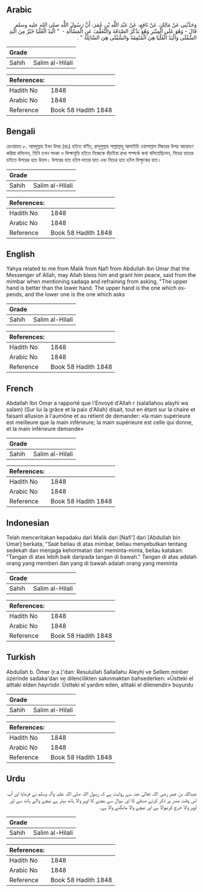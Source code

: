 ## Arabic


<div dir="rtl" lang="ar" style={{fontSize:'larger',backgroundColor:'#f8f9fa',padding:20}}>
وَحَدَّثَنِي عَنْ مَالِكٍ، عَنْ نَافِعٍ، عَنْ عَبْدِ اللَّهِ بْنِ عُمَرَ، أَنَّ رَسُولَ اللَّهِ صلى الله عليه وسلم قَالَ - وَهُوَ عَلَى الْمِنْبَرِ وَهُوَ يَذْكُرُ الصَّدَقَةَ وَالتَّعَفُّفَ عَنِ الْمَسْأَلَةِ - ‏ "‏ الْيَدُ الْعُلْيَا خَيْرٌ مِنَ الْيَدِ السُّفْلَى وَالْيَدُ الْعُلْيَا هِيَ الْمُنْفِقَةُ وَالسُّفْلَى هِيَ السَّائِلَةُ ‏"‏ ‏.‏
</div>
<div style={{backgroundColor:'#f8f9fa',padding:20, marginBottom: 10}}><table> <thead> <tr> <th>Grade</th> <th></th> </tr> </thead> <tbody> <tr><td>Sahih</td><td>Salim al-Hilali</td></tr></tbody></table><table> <thead> <tr> <th>References:</th> <th></th> </tr> </thead> <tbody><tr><td>Hadith No</td><td>1848</td></tr><tr><td>Arabic No</td><td>1848</td></tr><tr><td>Reference</td><td>Book 58 Hadith 1848</td></tr></tbody></table></div>

## Bengali


<div dir="ltr" lang="bn" style={{fontSize:'larger',backgroundColor:'#f8f9fa',padding:20}}>
রেওয়ায়ত ৮. আবদুল্লাহ ইবন উমর (রাঃ) হইতে বর্ণিত, রাসূলুল্লাহ সাল্লাল্লাহু আলাইহি ওয়াসাল্লাম মিম্বরের উপর আরোহণ করিয়া বলিলেন, তিনি তখন সদকা ও ভিক্ষাবৃত্তি হইতে নিজেকে বাঁচাইয়া রাখা সম্পর্কে কথা বলিতেছিলেন, নিচের হাতের চাইতে উপরের হাত উত্তম। উপরের হাত হইল দাতার হাত এবং নিচের হাত হইল ভিক্ষুকের হাত।
</div>
<div style={{backgroundColor:'#f8f9fa',padding:20, marginBottom: 10}}><table> <thead> <tr> <th>Grade</th> <th></th> </tr> </thead> <tbody> <tr><td>Sahih</td><td>Salim al-Hilali</td></tr></tbody></table><table> <thead> <tr> <th>References:</th> <th></th> </tr> </thead> <tbody><tr><td>Hadith No</td><td>1848</td></tr><tr><td>Arabic No</td><td>1848</td></tr><tr><td>Reference</td><td>Book 58 Hadith 1848</td></tr></tbody></table></div>

## English


<div dir="ltr" lang="en" style={{fontSize:'larger',backgroundColor:'#f8f9fa',padding:20}}>
Yahya related to me from Malik from Nafi from Abdullah ibn Umar that the Messenger of Allah, may Allah bless him and grant him peace, said from the mimbar when mentioning sadaqa and refraining from asking, "The upper hand is better than the lower hand. The upper hand is the one which expends, and the lower one is the one which asks
</div>
<div style={{backgroundColor:'#f8f9fa',padding:20, marginBottom: 10}}><table> <thead> <tr> <th>Grade</th> <th></th> </tr> </thead> <tbody> <tr><td>Sahih</td><td>Salim al-Hilali</td></tr></tbody></table><table> <thead> <tr> <th>References:</th> <th></th> </tr> </thead> <tbody><tr><td>Hadith No</td><td>1848</td></tr><tr><td>Arabic No</td><td>1848</td></tr><tr><td>Reference</td><td>Book 58 Hadith 1848</td></tr></tbody></table></div>

## French


<div dir="ltr" lang="fr" style={{fontSize:'larger',backgroundColor:'#f8f9fa',padding:20}}>
Abdallah Ibn Omar a rapporté que l'Envoyé d'Allah r (salallahou alayhi wa salam) (Sur lui la grâce et la paix d'Allah) disait, tout en étant sur la chaire et faisant allusion à l'aumône et au retient de demander: «la main supérieure est meilleure que la main inférieure; la main supérieure est celle qui donne, et la main inférieure demande»
</div>
<div style={{backgroundColor:'#f8f9fa',padding:20, marginBottom: 10}}><table> <thead> <tr> <th>Grade</th> <th></th> </tr> </thead> <tbody> <tr><td>Sahih</td><td>Salim al-Hilali</td></tr></tbody></table><table> <thead> <tr> <th>References:</th> <th></th> </tr> </thead> <tbody><tr><td>Hadith No</td><td>1848</td></tr><tr><td>Arabic No</td><td>1848</td></tr><tr><td>Reference</td><td>Book 58 Hadith 1848</td></tr></tbody></table></div>

## Indonesian


<div dir="ltr" lang="id" style={{fontSize:'larger',backgroundColor:'#f8f9fa',padding:20}}>
Telah menceritakan kepadaku dari Malik dari [Nafi'] dari [Abdullah bin Umar] berkata, "Saat beliau di atas mimbar, beliau menyebutkan tentang sedekah dan menjaga kehormatan dari meminta-minta, beliau katakan: "Tangan di atas lebih baik daripada tangan di bawah." Tangan di atas adalah orang yang memberi dan yang di bawah adalah orang yang meminta
</div>
<div style={{backgroundColor:'#f8f9fa',padding:20, marginBottom: 10}}><table> <thead> <tr> <th>Grade</th> <th></th> </tr> </thead> <tbody> <tr><td>Sahih</td><td>Salim al-Hilali</td></tr></tbody></table><table> <thead> <tr> <th>References:</th> <th></th> </tr> </thead> <tbody><tr><td>Hadith No</td><td>1848</td></tr><tr><td>Arabic No</td><td>1848</td></tr><tr><td>Reference</td><td>Book 58 Hadith 1848</td></tr></tbody></table></div>

## Turkish


<div dir="ltr" lang="tr" style={{fontSize:'larger',backgroundColor:'#f8f9fa',padding:20}}>
Abdullah b. Ömer (r.a.)'dan: Resulullah Sallallahu Aleyhi ve Sellem minber üzerinde sadaka'dan ve dilencilikten sakınmaktan bahsederken: «Üstteki el alttaki elden hayırlıdır. Üstteki el yardım eden, alttaki el dilenendir» buyurdu
</div>
<div style={{backgroundColor:'#f8f9fa',padding:20, marginBottom: 10}}><table> <thead> <tr> <th>Grade</th> <th></th> </tr> </thead> <tbody> <tr><td>Sahih</td><td>Salim al-Hilali</td></tr></tbody></table><table> <thead> <tr> <th>References:</th> <th></th> </tr> </thead> <tbody><tr><td>Hadith No</td><td>1848</td></tr><tr><td>Arabic No</td><td>1848</td></tr><tr><td>Reference</td><td>Book 58 Hadith 1848</td></tr></tbody></table></div>

## Urdu


<div dir="rtl" lang="ur" style={{fontSize:'larger',backgroundColor:'#f8f9fa',padding:20}}>
عبداللہ بن عمر رضی اللہ تعالیٰ عنہ سے روایت ہے کہ رسول اللہ صلی اللہ علیہ وآلہ وسلم نے فرمایا اور آپ اس وقت منبر پر ذکر کرتے صدقے کا اور سوال سے بچنے کا اوپر والا ہاتھ بہتر ہے نیچے والے ہاتھ سے اور اوپر والا خرچ کرنیوالا ہے اور نیچے والا مانگنے والا ہے۔
</div>
<div style={{backgroundColor:'#f8f9fa',padding:20, marginBottom: 10}}><table> <thead> <tr> <th>Grade</th> <th></th> </tr> </thead> <tbody> <tr><td>Sahih</td><td>Salim al-Hilali</td></tr></tbody></table><table> <thead> <tr> <th>References:</th> <th></th> </tr> </thead> <tbody><tr><td>Hadith No</td><td>1848</td></tr><tr><td>Arabic No</td><td>1848</td></tr><tr><td>Reference</td><td>Book 58 Hadith 1848</td></tr></tbody></table></div>